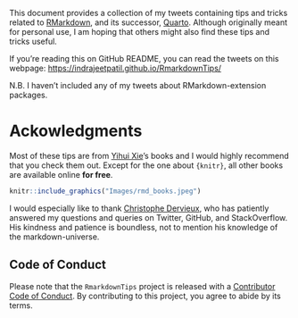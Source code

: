 This document provides a collection of my tweets containing tips and tricks
related to [RMarkdown](https://rmarkdown.rstudio.com/), and its successor,
[Quarto](https://quarto.org/). Although originally meant for personal use, 
I am hoping that others might also find these tips and tricks useful. 

If you're reading this on GitHub README, you can read the tweets on this webpage: 
<https://indrajeetpatil.github.io/RmarkdownTips/>

N.B. I haven't included any of my tweets about RMarkdown-extension packages.

# Ackowledgments

Most of these tips are from [Yihui Xie](https://yihui.org/)'s books and I would
highly recommend that you check them out. Except for the one about `{knitr}`, 
all other books are available online **for free**.

```r
knitr::include_graphics("Images/rmd_books.jpeg")
```

I would especially like to thank [Christophe Dervieux](https://github.com/cderv), 
who has patiently answered my questions and queries on Twitter, GitHub, and 
StackOverflow. His kindness and patience is boundless, not to mention his 
knowledge of the markdown-universe.

## Code of Conduct

Please note that the `RmarkdownTips` project is released with a 
[Contributor Code of Conduct](https://contributor-covenant.org/version/2/1/CODE_OF_CONDUCT.html).
By contributing to this project, you agree to abide by its terms.

